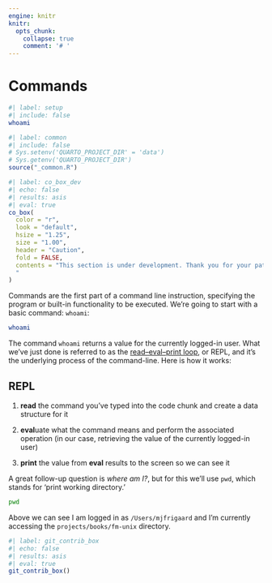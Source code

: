 ```yaml
---
engine: knitr
knitr:
  opts_chunk: 
    collapse: true
    comment: '# '
---
```


# Commands {#sec-commands}

```bash
#| label: setup
#| include: false
whoami
```


```r
#| label: common
#| include: false
# Sys.setenv('QUARTO_PROJECT_DIR' = 'data')
# Sys.getenv('QUARTO_PROJECT_DIR')
source("_common.R")
```


```r
#| label: co_box_dev
#| echo: false
#| results: asis
#| eval: true
co_box(
  color = "r",
  look = "default", 
  hsize = "1.25", 
  size = "1.00", 
  header = "Caution", 
  fold = FALSE,
  contents = "This section is under development. Thank you for your patience.
  "
)
```

Commands are the first part of a command line instruction, specifying the program or built-in functionality to be executed. We're going to start with a basic command: `whoami`:

```bash
whoami
```

The command `whoami` returns a value for the currently logged-in user. What we've just done is referred to as the [read–eval–print loop](https://www.computerhope.com/jargon/r/repl.htm), or REPL, and it's the underlying process of the command-line. Here is how it works: 

## REPL

1. **read** the command you've typed into the code chunk and create a data structure for it  

2. **eval**uate what the command means and perform the associated operation (in our case, retrieving the value of the currently logged-in user) 

3. **print** the value from **eval** results to the screen so we can see it 

A great follow-up question is *where am I?*, but for this we'll use `pwd`, which stands for 'print working directory.'

```bash
pwd
```

Above we can see I am logged in as `/Users/mjfrigaard` and I'm currently accessing the `projects/books/fm-unix` directory. 

```r
#| label: git_contrib_box
#| echo: false
#| results: asis
#| eval: true
git_contrib_box()
```
